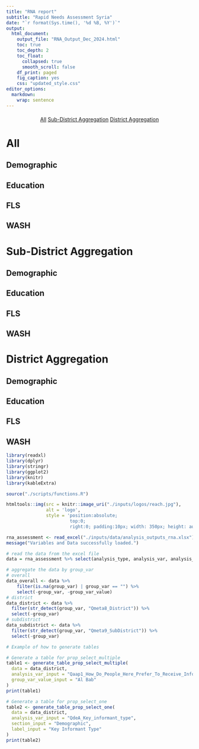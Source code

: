 ```yaml
---
title: "RNA report"
subtitle: "Rapid Needs Assessment Syria"
date: "`r format(Sys.time(), '%d %B, %Y')`"
output: 
  html_document:
    output_file: "RNA_Output_Dec_2024.html"
    toc: true
    toc_depth: 2
    toc_float:
      collapsed: true
      smooth_scroll: false
    df_print: paged
    fig_caption: yes
    css: "updated_style.css"
editor_options:
  markdown:
    wrap: sentence
---
```


<!-- set the buttons -->
<div style="text-align: center; margin-top: 20px;">
  <a href="#All" class="button">All</a>
  <a href="#subdistrict" class="button">Sub-District Aggregation</a>
  <a href="#district" class="button">District Aggregation</a>
</div>

# All {#All}

## Demographic

## Education

## FLS

## WASH

# Sub-District Aggregation {#subdistrict}

## Demographic

## Education

## FLS

## WASH


# District Aggregation {#district}

## Demographic

## Education

## FLS

## WASH


```r
library(readxl)
library(dplyr)
library(stringr)
library(ggplot2)
library(knitr)
library(kableExtra)

source("./scripts/functions.R")
``` 


```r
htmltools::img(src = knitr::image_uri("./inputs/logos/reach.jpg"),
               alt = 'logo',
               style = 'position:absolute;
                        top:0; 
                        right:0; padding:10px; width: 350px; height: auto;')
```

```r
rna_assessment <- read_excel("./inputs/data/analysis_outputs_rna.xlsx")
message("Variables and Data successfully loaded.")
```

```r
# read the data from the excel file
data = rna_assessment %>% select(analysis_type, analysis_var, analysis_var_value, group_var, group_var_value, stat, n, section, label)

# aggregate the data by group_var
# overall 
data_overall <- data %>% 
    filter(is.na(group_var) | group_var == "") %>%
    select(-group_var, -group_var_value)
# district
data_district <- data %>%
  filter(str_detect(group_var, "Qmeta8_District")) %>%
  select(-group_var)
# subdistrict
data_subdistrict <- data %>%
  filter(str_detect(group_var, "Qmeta9_SubDistrict")) %>%
  select(-group_var)
```



```r
# Example of how to generate tables

# Generate a table for prop_select_multiple
table1 <- generate_table_prop_select_multiple(
  data = data_district,
  analysis_var_input = "Qaap1_How_Do_People_Here_Prefer_To_Receive_Information",
  group_var_value_input = "Al Bab"
)
print(table1)

```
```r

# Generate a table for prop_select_one
table2 <- generate_table_prop_select_one(
  data = data_district,
  analysis_var_input = "QdeA_Key_informant_type",
  section_input = "Demographic",
  label_input = "Key Informant Type"
)
print(table2)
```


